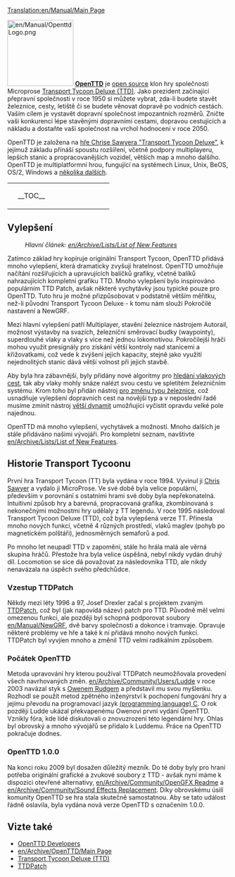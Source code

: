 [[Translation:en/Manual/Main Page]]
{{cs/Manual/Obsah}}

[[File:en/Manual/OpenttdLogo.png|left|150px]]
[http://www.openttd.org/ '''OpenTTD'''] je [https://www.wikipedia.org/wiki/Open_Source open source] klon hry společnosti Microprose [https://www.wikipedia.org/wiki/Transport_Tycoon Transport Tycoon Deluxe (TTD)]. Jako prezident začínající přepravní společnosti v roce 1950 si můžete vybrat, zda-li budete stavět železnice, cesty, letiště či se budete věnovat dopravě po vodních cestách. Vaším cílem je vystavět dopravní společnost impozantních rozměrů. Zničte vaši konkurenci lépe stavěnými dopravními cestami, dopravou cestujících a nákladu a dostaňte vaši společnost na vrchol hodnocení v roce 2050.

OpenTTD je založena na [http://www.chrissawyer.com/info.htm hře Chrise Sawyera "Transport Tycoon Deluxe"], k jejímuž základu přináší spoustu rozšíření, včetně podpory multiplayeru, lepších stanic a propracovanějších vozidel, větších map a mnoho dalšího. OpenTTD je multiplatformní hrou, fungující na systémech Linux, Unix, BeOS, OS/2, Windows a [[en/Archive/Compilation and Ports/Operating system|několika dalších]].


{| align="center"
|colspan=2 style="background:none; border:0px"|
|width=200 style="background:none; border:0px"| __TOC__
|style="background:none; border:0px"| [[File:cs/Manual/Intro screen.png|frame|center|OpenTTD [[en/Manual/Game interface#main-window-contents|úvodní obrazovka]]]]
|}


==Vylepšení==
:''Hlavní článek: [[en/Archive/Lists/List of New Features]]''

Zatímco základ hry kopíruje originální Transport Tycoon, OpenTTD přidává mnoho vylepšení, která dramaticky zvyšují hratelnost. OpenTTD umožňuje načítání rozšiřujících a upravujících balíčků grafiky, včetně balíků nahrazujících kompletní grafiku TTD. Mnoho vylepšení bylo inspirováno populárním TTD Patch, avšak některé vychytávky jsou typické pouze pro OpenTTD. Tuto hru je možné přizpůsobovat v podstatně větším měřítku, než-li původní Transport Tycoon Deluxe - k tomu nám slouží Pokročilé nastavení a NewGRF.

Mezi hlavní vylepšení patří Multiplayer, stavění železnice nástrojem Autorail, možnost výstavby na svazích, železniční směrovací budky (waypointy), superdlouhé vlaky a vlaky s více než jednou lokomotivou. Pokročilejší hráči mohou využít presignály pro získání větší kontroly nad stanicemi a křižovatkami, což vede k zvýšení jejich kapacity, stejně jako využití nejednolitých stanic dává větší volnost při jejich stavbě.

Aby byla hra zábavnější, byly přidány nové algoritmy pro [[en/Archive/Manual/Yet Another PBS Patch|hledání vlakových cest]], tak aby vlaky mohly snáze nalézt svou cestu ve spletitém železničním systému. Krom toho byl přidán nástroj [[en/Manual/Convert rail|pro změnu typu železnice]], což usnadňuje vylepšení dopravních cest na novější typ a v neposlední řadě musíme zmínit nástroj [[en/Archive/Manual/Settings/Extra dynamite|větší dynamit]] umožňující vyčistit opravdu velké pole najednou.

OpenTTD má mnoho vylepšení, vychytávek a možností. Mnoho dalších je stále přidáváno našimi vývojáři. Pro kompletní seznam, navštivte  [[en/Archive/Lists/List of New Features]].

==Historie Transport Tycoonu==
První hra Transport Tycoon (TT) byla vydána v roce 1994. Vyvinul ji [http://www.chrissawyer.com/ Chris Sawyer] a vydalo ji MicroProse. Ve své době byla velice populární, především v porovnání s ostatními hrami své doby byla nepřekonatelná. Intuitivní způsob hry a barevná, propracovaná grafika, zkombinovaná s nekonečnými možnostmi hry udělaly z TT legendu. V roce 1995 následoval Transport Tycoon Deluxe (TTD), což byla vylepšená verze TT. Přinesla mnoho nových funkcí, včetně 4 různých prostředí, vlaků maglev (pohyb po magnetickém polštáři), jednosměrných semaforů a pod.

Po mnoho let neupadl TTD v zapomění, stále ho hrála malá ale věrná skupina hráčů. Přestože hra byla velice úspěšná, nebyl nikdy vydán druhý díl. Locomotion se sice dá považovat za následovníka TTD, ale nikdy nenavázala na úspěch svého předchůdce.

===Vzestup TTDPatch===
Někdy mezi léty 1996 a 97, Josef Drexler začal s projektem zvaným [http://www.ttdpatch.net/ TTDPatch], což byl (jak napovídá název) patch pro TTD. Původně měl velmi omezenou funkci, ale později byl schopná podporovat soubory [[en/Manual/NewGRF]], dvě barvy společnosti a dokonce i tramvaje. Opravuje některé problémy ve hře a také k ní přidává mnoho nových funkcí. TTDPatch byl vyvjíen mnoho a změnil TTD velmi radikálním způsobem.

===Počátek OpenTTD===
Metoda upravování hry kterou používal TTDPatch neumožňovala provedení všech navrhovaných změn. [[en/Archive/Community/Users/Ludde]] v roce 2003 navázal styk s [http://www.tt-forums.net/ Owenem Rudgem] a představil mu svou myšlenku. Rozhodl se použít metod zpětného inženýrství k pochopení fungování hry a jejímu převodu na programovací jazyk [https://www.wikipedia.org/wiki/C (programming language) C]. O rok později Ludde ukázal překvapenému Owenovi první vydání OpenTTD. Vznikly fóra, kde lidé diskutovali o znovuzrození této legendární hry. Ohlas byl obrovský a mnoho vývojářů se přidalo k Luddemu. Práce na OpenTTD pokračuje dodnes.

===OpenTTD 1.0.0===
Na konci roku 2009 byl dosažen důležitý mezník. Do té doby byly pro hraní potřeba originální grafické a zvukové soubory z TTD - avšak nyní máme k dispozici otevřené alternativy, [[en/Archive/Community/OpenGFX Readme]] a [[en/Archive/Community/Sound Effects Replacement]]. Díky obrovskému úsilí komunity OpenTTD se hra stala skutečně samostatnou. Aby se tato událost řádně oslavila, byla vydána nová verze OpenTTD s označením 1.0.0.

==Vizte také==
*[[en/Archive/Community/Developers|OpenTTD Developers]]
*[[en/Archive/OpenTTD/Main Page]]
*[https://www.wikipedia.org/wiki/Transport_Tycoon Transport Tycoon Deluxe (TTD)]
*[http://www.ttdpatch.net/ TTDPatch]